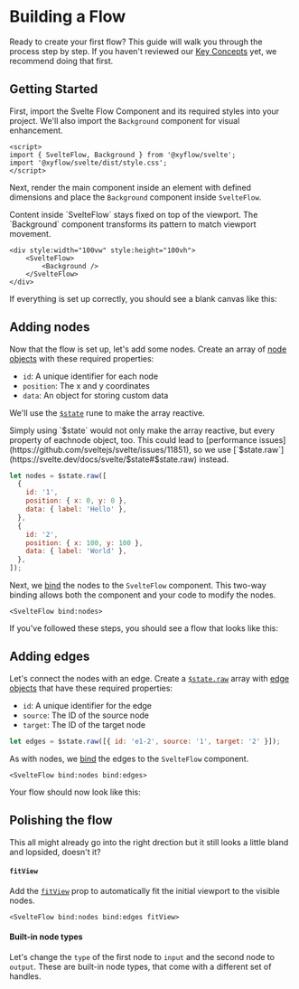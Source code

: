 

# Building a Flow

Ready to create your first flow? This guide will walk you through the process step by step. If you haven't reviewed our [Key Concepts](/learn/getting-started/key-concepts) yet, we recommend doing that first.

## Getting Started

First, import the Svelte Flow Component and its required styles into your project. We'll also import the `Background` component for visual enhancement.

```svelte
<script>
import { SvelteFlow, Background } from '@xyflow/svelte';
import '@xyflow/svelte/dist/style.css';
</script>
```

Next, render the main component inside an element with defined dimensions and place the `Background` component inside `SvelteFlow`.

<Callout type="info">
  Content inside `SvelteFlow` stays fixed on top of the viewport. The `Background`
  component transforms its pattern to match viewport movement.
</Callout>

```svelte
<div style:width="100vw" style:height="100vh">
    <SvelteFlow>
        <Background />
    </SvelteFlow>
</div>
```

If everything is set up correctly, you should see a blank canvas like this:

<RemoteCodeViewer
  route="guides/getting-started/a"
  framework="svelte"
  editorHeight={400}
  showOpenInStackblitz={false}
  showEditor={false}
/>

## Adding nodes

Now that the flow is set up, let's add some nodes. Create an array of [node objects](/api-reference/types/node) with these required properties:

- `id`: A unique identifier for each node
- `position`: The x and y coordinates
- `data`: An object for storing custom data

We'll use the [`$state`](https://svelte.dev/docs/svelte/$state) rune to make the array reactive.

<Callout color="yellow">
  Simply using `$state` would not only make the array reactive, but every property of
  eachnode object, too. This could lead to [performance
  issues](https://github.com/sveltejs/svelte/issues/11851), so we use
  [`$state.raw`](https://svelte.dev/docs/svelte/$state#$state.raw) instead.
</Callout>

```js
let nodes = $state.raw([
  {
    id: '1',
    position: { x: 0, y: 0 },
    data: { label: 'Hello' },
  },
  {
    id: '2',
    position: { x: 100, y: 100 },
    data: { label: 'World' },
  },
]);
```

Next, we [bind](https://svelte.dev/docs/svelte/$bindable) the nodes to the `SvelteFlow` component. This two-way binding allows both the component and your code to modify the nodes.

```svelte
<SvelteFlow bind:nodes>
```

If you've followed these steps, you should see a flow that looks like this:

<RemoteCodeViewer
  route="guides/getting-started/b"
  framework="svelte"
  editorHeight={400}
  showOpenInStackblitz={false}
  showEditor={false}
/>

## Adding edges

Let's connect the nodes with an edge. Create a [`$state.raw`](https://svelte.dev/docs/svelte/$state#$state.raw) array with [edge objects](/api-reference/types/edge) that have these required properties:

- `id`: A unique identifier for the edge
- `source`: The ID of the source node
- `target`: The ID of the target node

```js
let edges = $state.raw([{ id: 'e1-2', source: '1', target: '2' }]);
```

As with nodes, we [bind](https://svelte.dev/docs/svelte/$bindable) the edges to the `SvelteFlow` component.

```svelte
<SvelteFlow bind:nodes bind:edges>
```

Your flow should now look like this:

<RemoteCodeViewer
  route="guides/getting-started/c"
  framework="svelte"
  editorHeight={400}
  showOpenInStackblitz={false}
  showEditor={false}
/>

## Polishing the flow

This all might already go into the right drection but it still looks a little bland and lopsided, doesn't it?

#### `fitView`

Add the [`fitView`](/api-reference/components/svelte-flow#fitview) prop to automatically fit the initial viewport to the visible nodes.

```svelte
<SvelteFlow bind:nodes bind:edges fitView>
```

#### Built-in node types

Let's change the `type` of the first node to `input` and the second node to `output`. These are built-in node types, that come with a different set of handles.

```

```
